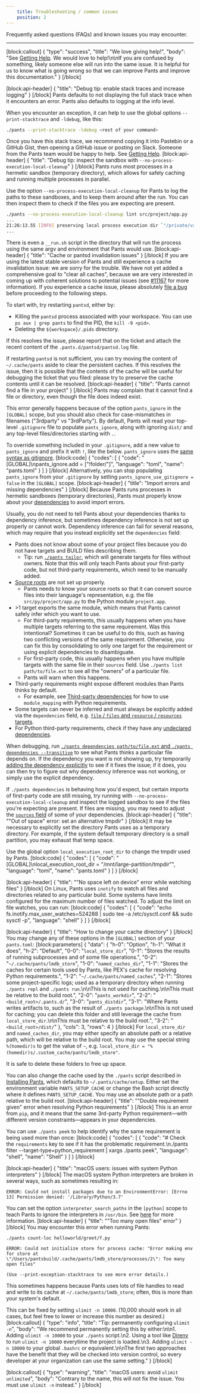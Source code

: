 ```yaml
---
    title: Troubleshooting / common issues
    position: 2
---
```


Frequently asked questions (FAQs) and known issues you may encounter.

---

[block:callout]
{
"type": "success",
"title": "We love giving help!",
"body": "See [Getting Help](doc:getting-help). We would love to help!\n\nIf you are confused by something, likely someone else will run into the same issue. It is helpful for us to know what is going wrong so that we can improve Pants and improve this documentation."
}
[/block]

[block:api-header]
{
"title": "Debug tip: enable stack traces and increase logging"
}
[/block]
Pants defaults to not displaying the full stack trace when it encounters an error. Pants also defaults to logging at the info level.

When you encounter an exception, it can help to use the global options `--print-stacktrace` and `-ldebug`, like this:

```bash
./pants --print-stacktrace -ldebug <rest of your command>
```

Once you have this stack trace, we recommend copying it into Pastebin or a GitHub Gist, then opening a GitHub issue or posting on Slack. Someone from the Pants team would be happy to help. See [Getting Help](doc:getting-help).
[block:api-header]
{
"title": "Debug tip: inspect the sandbox with `--no-process-execution-local-cleanup`"
}
[/block]
Pants runs most processes in a hermetic sandbox (temporary directory), which allows for safely caching and running multiple processes in parallel.

Use the option `--no-process-execution-local-cleanup` for Pants to log the paths to these sandboxes, and to keep them around after the run. You can then inspect them to check if the files you are expecting are present.

```bash
./pants --no-process-execution-local-cleanup lint src/project/app.py
...
21:26:13.55 [INFO] preserving local process execution dir `"/private/var/folders/hm/qjjq4w3n0fsb07kp5bxbn8rw0000gn/T/process-executionQgIOjb"` for "Run isort on 1 file."
...
```

There is even a `__run.sh` script in the directory that will run the process using the same argv and environment that Pants would use.
[block:api-header]
{
"title": "Cache or pantsd invalidation issues"
}
[/block]
If you are using the latest stable version of Pants and still experience a cache invalidation issue: we are sorry for the trouble. We have not yet added a comprehensive goal to "clear all caches", because we are very interested in coming up with coherent solutions to potential issues (see [#11167](https://github.com/pantsbuild/pants/issues/11167) for more information). If you experience a cache issue, please absolutely [file a bug](https://github.com/pantsbuild/pants/issues/new) before proceeding to the following steps.

To start with, try restarting `pantsd`, either by:

- Killing the `pantsd` process associated with your workspace. You can use `ps aux | grep pants` to find the PID, the `kill -9 <pid>`.
- Deleting the `${workspace}/.pids` directory.

If this resolves the issue, please report that on the ticket and attach the recent content of the `.pants.d/pantsd/pantsd.log` file.

If restarting `pantsd` is not sufficient, you can try moving the content of `~/.cache/pants` aside to clear the persistent caches. If this resolves the issue, then it is possible that the contents of the cache will be useful for debugging the ticket that you filed: please try to preserve the cache contents until it can be resolved.
[block:api-header]
{
"title": "Pants cannot find a file in your project"
}
[/block]
Pants may complain that it cannot find a file or directory, even though the file does indeed exist.

This error generally happens because of the option `pants_ignore` in the `[GLOBAL]` scope, but you should also check for case-mismatches in filenames ("3rdparty" vs "3rdParty"). By default, Pants will read your top-level `.gitignore` file to populate `pants_ignore`, along with ignoring `dist/` and any top-level files/directories starting with `.`.

To override something included in your `.gitignore`, add a new value to `pants_ignore` and prefix it with `!`, like the below. `pants_ignore` uses the [same syntax as gitignore](https://git-scm.com/docs/gitignore).
[block:code]
{
"codes": [
{
"code": "[GLOBAL]\npants_ignore.add = [\"!folder/\"]",
"language": "toml",
"name": "pants.toml"
}
]
}
[/block]
Alternatively, you can stop populating `pants_ignore` from your `.gitignore` by setting `pants_ignore_use_gitignore = false` in the `[GLOBAL]` scope.
[block:api-header]
{
"title": "Import errors and missing dependencies"
}
[/block]
Because Pants runs processes in hermetic sandboxes (temporary directories), Pants must properly know about your [dependencies](doc:targets#dependencies-and-dependency-inference) to avoid import errors.

Usually, you do not need to tell Pants about your dependencies thanks to dependency inference, but sometimes dependency inference is not set up properly or cannot work. Dependency inference can fail for several reasons, which may require that you instead explicitly set the `dependencies` field:

- Pants does not know about some of your project files because you do not have targets and BUILD files describing them.
  - Tip: run [`./pants tailor`](doc:reference-tailor), which will generate targets for files without owners. Note that this will only teach Pants about your first-party code, but not third-party requirements, which need to be manually added.
- [Source roots](doc:source-roots) are not set up properly.
  - Pants needs to know your source roots so that it can convert source files into their language's representation, e.g. the file `src/py/project/app.py` to the Python module `project.app`.
- \>1 target exports the same module, which means that Pants cannot safely infer which you want to use.
  - For third-party requirements, this usually happens when you have multiple targets referring to the same requirement. Was this intentional? Sometimes it can be useful to do this, such as having two conflicting versions of the same requirement. Otherwise, you can fix this by consolidating to only one target for the requirement or using explicit dependencies to disambiguate.
  - For first-party code, this usually happens when you have multiple targets with the same file in their `sources` field. Use `./pants list path/to/file.ext` to see all the "owners" of a particular file.
  - Pants will warn when this happens.
- Third-party requirements might expose different modules than Pants thinks by default.
  - For example, see [Third-party dependencies](doc:python-third-party-dependencies) for how to use `module_mapping` with Python requirements.
- Some targets can never be inferred and must always be explicitly added via the `dependencies` field, e.g. [`file` / `files` and `resource` / `resources` targets](doc:resources).
- For Python third-party requirements, check if they have any [undeclared dependencies](doc:python-third-party-dependencies#advanced-usage).

When debugging, run [`./pants dependencies path/to/file.ext` and `./pants dependencies --transitive`](doc:project-introspection) to see what Pants thinks a particular file depends on. If the dependency you want is not showing up, try temporarily [adding the dependency explicitly](doc:targets#dependencies-and-dependency-inference) to see if it fixes the issue; if it does, you can then try to figure out why dependency inference was not working, or simply use the explicit dependency.

If `./pants dependencies` is behaving how you'd expect, but certain imports of first-party code are still missing, try running with `--no-process-execution-local-cleanup` and inspect the logged sandbox to see if the files you're expecting are present. If files are missing, you may need to adjust the [`sources` field](doc:targets#sources) of some of your dependencies.
[block:api-header]
{
"title": "\"Out of space\" error: set an alternative tmpdir"
}
[/block]
It may be necessary to explicitly set the directory Pants uses as a temporary directory. For example, if the system default temporary directory is a small partition, you may exhaust that temp space.

Use the global option `local_execution_root_dir` to change the tmpdir used by Pants.
[block:code]
{
"codes": [
{
"code": "[GLOBAL]\nlocal_execution_root_dir = \"/mnt/large-partition/tmpdir\"",
"language": "toml",
"name": "pants.toml"
}
]
}
[/block]

[block:api-header]
{
"title": "\"No space left on device\" error while watching files"
}
[/block]
On Linux, Pants uses `inotify` to watch all files and directories related to any particular build. Some systems have limits configured for the maximum number of files watched. To adjust the limit on file watches, you can run:
[block:code]
{
"codes": [
{
"code": "echo fs.inotify.max_user_watches=524288 | sudo tee -a /etc/sysctl.conf && sudo sysctl -p",
"language": "shell"
}
]
}
[/block]

[block:api-header]
{
"title": "How to change your cache directory"
}
[/block]
You may change any of these options in the `[GLOBAL]` section of your `pants.toml`:
[block:parameters]
{
"data": {
"h-0": "Option",
"h-1": "What it does",
"h-2": "Default",
"0-0": "`local_store_dir`",
"0-1": "Stores the results of running subprocesses and of some file operations.",
"0-2": "`~/.cache/pants/lmdb_store`",
"1-0": "`named_caches_dir`",
"1-1": "Stores the caches for certain tools used by Pants, like PEX's cache for resolving Python requirements.",
"1-2": "`~/.cache/pants/named_caches`",
"2-1": "Stores some project-specific logs; used as a temporary directory when running `./pants repl` and `./pants run`.\n\nThis is not used for caching.\n\nThis must be relative to the build root.",
"2-0": "`pants_workdir`",
"2-2": "`<build_root>/.pants.d/`",
"3-0": "`pants_distdir`",
"3-1": "Where Pants writes artifacts to, such as the result of `./pants package`.\n\nThis is not used for caching; you can delete this folder and still leverage the cache from `local_store_dir`.\n\nThis must be relative to the build root.",
"3-2": "`<build_root>/dist/`"
},
"cols": 3,
"rows": 4
}
[/block]
For `local_store_dir` and `named_caches_dir`, you may either specify an absolute path or a relative path, which will be relative to the build root. You may use the special string `%(homedir)s` to get the value of `~`, e.g. `local_store_dir = "%(homedir)s/.custom_cache/pants/lmdb_store"`.

It is safe to delete these folders to free up space.

You can also change the cache used by the `./pants` script described in [Installing Pants](doc:installation), which defaults to `~/.pants/cache/setup`. Either set the environment variable `PANTS_SETUP_CACHE` or change the Bash script directly where it defines `PANTS_SETUP_CACHE`. You may use an absolute path or a path relative to the build root.
[block:api-header]
{
"title": "\"Double requirement given\" error when resolving Python requirements"
}
[/block]
This is an error from `pip`, and it means that the same 3rd-party Python requirement—with different version constraints—appears in your dependencies.

You can use `./pants peek` to help identify why the same requirement is being used more than once:
[block:code]
{
"codes": [
{
"code": "# Check the `requirements` key to see if it has the problematic requirement.\n./pants filter --target-type=python_requirement | xargs ./pants peek",
"language": "shell",
"name": "Shell"
}
]
}
[/block]

[block:api-header]
{
"title": "macOS users: issues with system Python interpreters"
}
[/block]
The macOS system Python interpreters are broken in several ways, such as sometimes resulting in:

```
ERROR: Could not install packages due to an EnvironmentError: [Errno 13] Permission denied: '/Library/Python/3.7'
```

You can set the option `interpreter_search_paths` in the `[python]` scope to teach Pants to ignore the interpreters in `/usr/bin`. See [here](doc:python-interpreter-compatibility#changing-the-interpreter-search-path) for more information.
[block:api-header]
{
"title": "\"Too many open files\" error"
}
[/block]
You may encounter this error when running Pants:

```
./pants count-loc helloworld/greet/f.py

ERROR: Could not initialize store for process cache: "Error making env for store at \"/Users/pantsbuild/.cache/pants/lmdb_store/processes/2\": Too many open files"

(Use --print-exception-stacktrace to see more error details.)
```

This sometimes happens because Pants uses lots of file handles to read and write to its cache at `~/.cache/pants/lmdb_store`; often, this is more than your system's default.

This can be fixed by setting `ulimit -n 10000`. (10,000 should work in all cases, but feel free to lower or increase this number as desired.)
[block:callout]
{
"type": "info",
"title": "Tip: permanently configuring `ulimit -n`",
"body": "We recommend permanently setting this by either:\n\n1. Adding `ulimit -n 10000` to your `./pants` script.\n2. Using a tool like [Direnv](https://direnv.net) to run `ulimit -n 10000` everytime the project is loaded.\n3. Adding `ulimit -n 10000` to your global `.bashrc` or equivalent.\n\nThe first two approaches have the benefit that they will be checked into version control, so every developer at your organization can use the same setting."
}
[/block]

[block:callout]
{
"type": "warning",
"title": "macOS users: avoid `ulimit unlimited`",
"body": "Contrary to the name, this will not fix the issue. You must use `ulimit -n` instead."
}
[/block]
